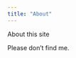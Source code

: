 ```yaml
---
title: "About"
---
```


About this site

::: {.quarto-exclude-from-search-index}

Please don't find me.

:::
